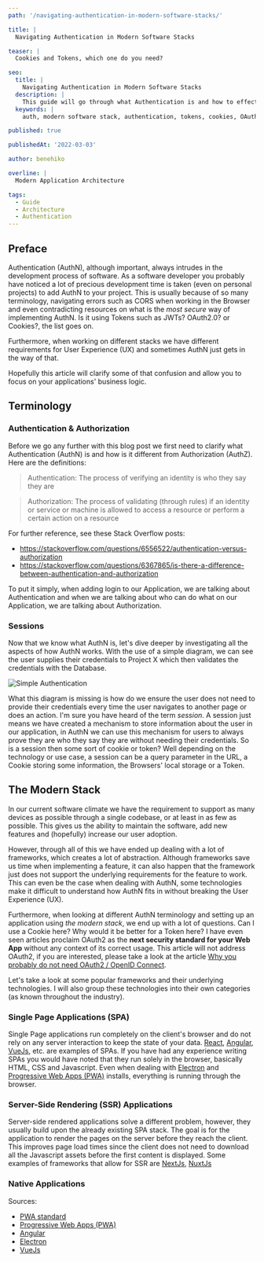 ```yaml
---
path: '/navigating-authentication-in-modern-software-stacks/'

title: |
  Navigating Authentication in Modern Software Stacks

teaser: |
  Cookies and Tokens, which one do you need?

seo:
  title: |
    Navigating Authentication in Modern Software Stacks
  description: |
    This guide will go through what Authentication is and how to effectively use it in your software stack
  keywords: |
    auth, modern software stack, authentication, tokens, cookies, OAuth2.0

published: true

publishedAt: '2022-03-03'

author: benehiko

overline: |
  Modern Application Architecture

tags:
  - Guide
  - Architecture
  - Authentication
---
```


## Preface

Authentication (AuthN), although important, always intrudes in the development
process of software. As a software developer you probably have noticed a lot of
precious development time is taken (even on personal projects) to add AuthN to
your project. This is usually because of so many terminology, navigating errors
such as CORS when working in the Browser and even contradicting resources on
what is the _most secure_ way of implementing AuthN. Is it using Tokens such as
JWTs? OAuth2.0? or Cookies?, the list goes on.

Furthermore, when working on different stacks we have different requirements for
User Experience (UX) and sometimes AuthN just gets in the way of that.

Hopefully this article will clarify some of that confusion and allow you to
focus on your applications' business logic.

## Terminology

### Authentication & Authorization

Before we go any further with this blog post we first need to clarify what
Authentication (AuthN) is and how is it different from Authorization (AuthZ).
Here are the definitions:

> Authentication: The process of verifying an identity is who they say they are

> Authorization: The process of validating (through rules) if an identity or
> service or machine is allowed to access a resource or perform a certain action
> on a resource

For further reference, see these Stack Overflow posts:

- https://stackoverflow.com/questions/6556522/authentication-versus-authorization
- https://stackoverflow.com/questions/6367865/is-there-a-difference-between-authentication-and-authorization

To put it simply, when adding login to our Application, we are talking about
Authentication and when we are talking about who can do what on our Application,
we are talking about Authorization.

### Sessions

Now that we know what AuthN is, let's dive deeper by investigating all the
aspects of how AuthN works. With the use of a simple diagram, we can see the
user supplies their credentials to Project X which then validates the
credentials with the Database.

![Simple Authentication](media/authentication-flow.png)

What this diagram is missing is how do we ensure the user does not need to
provide their credentials every time the user navigates to another page or does
an action. I'm sure you have heard of the term _session_. A session just means
we have created a mechanism to store information about the user in our
application, in AuthN we can use this mechanism for users to always prove they
are who they say they are without needing their credentials. So is a session
then some sort of cookie or token? Well depending on the technology or use case,
a session can be a query parameter in the URL, a Cookie storing some
information, the Browsers' local storage or a Token.

## The Modern Stack

In our current software climate we have the requirement to support as many
devices as possible through a single codebase, or at least in as few as
possible. This gives us the ability to maintain the software, add new features
and (hopefully) increase our user adoption.

However, through all of this we have ended up dealing with a lot of frameworks,
which creates a lot of abstraction. Although frameworks save us time when
implementing a feature, it can also happen that the framework just does not
support the underlying requirements for the feature to work. This can even be
the case when dealing with AuthN, some technologies make it difficult to
understand how AuthN fits in without breaking the User Experience (UX).

Furthermore, when looking at different AuthN terminology and setting up an
application using _the modern stack_, we end up with a lot of questions. Can I
use a Cookie here? Why would it be better for a Token here? I have even seen
articles proclaim OAuth2 as the **next security standard for your Web App**
without any context of its correct usage. This article will not address OAuth2,
if you are interested, please take a look at the article
[Why you probably do not need OAuth2 / OpenID Connect](/oauth2-openid-connect-do-you-need-use-cases-examples/).

Let's take a look at some popular frameworks and their underlying technologies.
I will also group these technologies into their own categories (as known
throughout the industry).

### Single Page Applications (SPA)

Single Page applications run completely on the client's browser and do not rely
on any server interaction to keep the state of your data.
[React](https://reactjs.org/), [Angular](https://angular.io/),
[VueJs](https://vuejs.org/), etc. are examples of SPAs. If you have had any
experience writing SPAs you would have noted that they run solely in the
browser, basically HTML, CSS and Javascript. Even when dealing with
[Electron](https://www.electronjs.org/) and
[Progressive Web Apps (PWA)](https://web.dev/progressive-web-apps/) installs,
everything is running through the browser.

### Server-Side Rendering (SSR) Applications

Server-side rendered applications solve a different problem, however, they
usually build upon the already existing SPA stack. The goal is for the
application to render the pages on the server before they reach the client. This
improves page load times since the client does not need to download all the
Javascript assets before the first content is displayed. Some examples of frameworks that allow for SSR are
[NextJs](https://nextjs.org/), [NuxtJs](https://v3.nuxtjs.org/)

### Native Applications

Sources:

- [PWA standard](https://infrequently.org/2015/06/progressive-apps-escaping-tabs-without-losing-our-soul/)
- [Progressive Web Apps (PWA)](https://web.dev/progressive-web-apps/)
- [Angular](https://angular.io/)
- [Electron](https://www.electronjs.org/)
- [VueJs](https://vuejs.org/)

